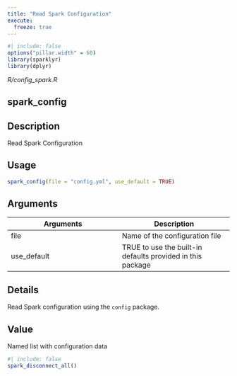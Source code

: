 ```yaml
---
title: "Read Spark Configuration"
execute:
  freeze: true
---
```


```r
#| include: false
options("pillar.width" = 60)
library(sparklyr) 
library(dplyr)
```

*R/config_spark.R*

## spark_config

## Description
Read Spark Configuration 


## Usage
```r
spark_config(file = "config.yml", use_default = TRUE) 
```

## Arguments
|Arguments|Description|
|---|---|
| file | Name of the configuration file |
| use_default | TRUE to use the built-in defaults provided in this package |

## Details
Read Spark configuration using the `config` package. 


## Value
Named list with configuration data 





```r
#| include: false
spark_disconnect_all()
```
